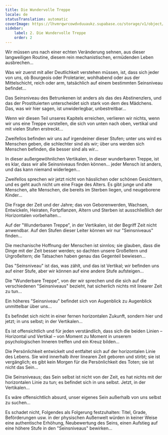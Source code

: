 ```yaml
---
title: Die Wundervolle Treppe
locale: de
statusTranslation: automatic
coverImage: https://lhvmrqwrcowdvduuaukz.supabase.co/storage/v1/object/public/strapi-uploads/small_cover-tratado-de-psicologia-revolucionaria.webp-5e15e1cec4e0ebebcde5d7fc7565d8fd.webp
sidebar:
    label: 2. Die Wundervolle Treppe
    order: 2
---
```

Wir müssen uns nach einer echten Veränderung sehnen, aus dieser langweiligen Routine, diesem rein mechanistischen, ermüdenden Leben ausbrechen...

Was wir zuerst mit aller Deutlichkeit verstehen müssen, ist, dass sich jeder von uns, ob Bourgeois oder Proletarier, wohlhabend oder aus der Mittelschicht, reich oder arm, tatsächlich auf einem bestimmten Seinsniveau befindet...

Das Seinsniveau des Betrunkenen ist anders als das des Abstinenzlers, und das der Prostituierten unterscheidet sich stark von dem des Mädchens. Das, was wir hier sagen, ist unwiderlegbar, unbestreitbar...

Wenn wir diesen Teil unseres Kapitels erreichen, verlieren wir nichts, wenn wir uns eine Treppe vorstellen, die sich von unten nach oben, vertikal und mit vielen Stufen erstreckt...

Zweifellos befinden wir uns auf irgendeiner dieser Stufen; unter uns wird es Menschen geben, die schlechter sind als wir; über uns werden sich Menschen befinden, die besser sind als wir...

In dieser außergewöhnlichen Vertikalen, in dieser wunderbaren Treppe, ist es klar, dass wir alle Seinsniveaus finden können... jeder Mensch ist anders, und das kann niemand widerlegen...

Zweifellos sprechen wir jetzt nicht von hässlichen oder schönen Gesichtern, und es geht auch nicht um eine Frage des Alters. Es gibt junge und alte Menschen, alte Menschen, die bereits im Sterben liegen, und neugeborene Kinder...

Die Frage der Zeit und der Jahre; das von Geborenwerden, Wachsen, Entwickeln, Heiraten, Fortpflanzen, Altern und Sterben ist ausschließlich der Horizontalen vorbehalten...

Auf der "Wunderbaren Treppe", in der Vertikalen, ist der Begriff Zeit nicht anwendbar. Auf den Stufen dieser Leiter können wir nur "Seinsniveaus" finden...

Die mechanische Hoffnung der Menschen ist sinnlos; sie glauben, dass die Dinge mit der Zeit besser werden; so dachten unsere Großeltern und Urgroßeltern; die Tatsachen haben genau das Gegenteil bewiesen...

Das "Seinsniveau" ist das, was zählt, und das ist Vertikal; wir befinden uns auf einer Stufe, aber wir können auf eine andere Stufe aufsteigen...

Die "Wunderbare Treppe", von der wir sprechen und die sich auf die verschiedenen "Seinsniveaus" bezieht, hat sicherlich nichts mit linearer Zeit zu tun...

Ein höheres "Seinsniveau" befindet sich von Augenblick zu Augenblick unmittelbar über uns...

Es befindet sich nicht in einer fernen horizontalen Zukunft, sondern hier und jetzt; in uns selbst; in der Vertikalen...

Es ist offensichtlich und für jeden verständlich, dass sich die beiden Linien – Horizontal und Vertikal – von Moment zu Moment in unserem psychologischen Inneren treffen und ein Kreuz bilden...

Die Persönlichkeit entwickelt und entfaltet sich auf der horizontalen Linie des Lebens. Sie wird innerhalb ihrer linearen Zeit geboren und stirbt; sie ist vergänglich; es gibt kein Morgen für die Persönlichkeit des Toten; sie ist nicht das Sein...

Die Seinsniveaus; das Sein selbst ist nicht von der Zeit, es hat nichts mit der horizontalen Linie zu tun; es befindet sich in uns selbst. Jetzt, in der Vertikalen...

Es wäre offensichtlich absurd, unser eigenes Sein außerhalb von uns selbst zu suchen...

Es schadet nicht, Folgendes als Folgerung festzuhalten: Titel, Grade, Beförderungen usw. in der physischen Außenwelt würden in keiner Weise eine authentische Erhöhung, Neubewertung des Seins, einen Aufstieg auf eine höhere Stufe in den "Seinsniveaus" bewirken...

